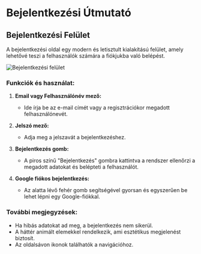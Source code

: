 # Bejelentkezési Útmutató

## Bejelentkezési Felület
A bejelentkezési oldal egy modern és letisztult kialakítású felület, amely lehetővé teszi a felhasználók számára a fiókjukba való belépést.

![Bejelentkezési felület](/images/Login.png)

### **Funkciók és használat:**
1. **Email vagy Felhasználónév mező:**
   - Ide írja be az e-mail címét vagy a regisztrációkor megadott felhasználónevét.

2. **Jelszó mező:**
   - Adja meg a jelszavát a bejelentkezéshez.

3. **Bejelentkezés gomb:**
   - A piros színű "Bejelentkezés" gombra kattintva a rendszer ellenőrzi a megadott adatokat és belépteti a felhasználót.

4. **Google fiókos bejelentkezés:**
   - Az alatta lévő fehér gomb segítségével gyorsan és egyszerűen be lehet lépni egy Google-fiókkal.

### **További megjegyzések:**
- Ha hibás adatokat ad meg, a bejelentkezés nem sikerül.
- A háttér animált elemekkel rendelkezik, ami esztétikus megjelenést biztosít.
- Az oldalsávon ikonok találhatók a navigációhoz.

